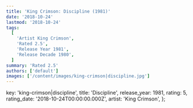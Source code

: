 ```yaml
---
title: 'King Crimson: Discipline (1981)'
date: '2018-10-24'
lastmod: '2018-10-24'
tags:
  [
    'Artist King Crimson',
    'Rated 2.5',
    'Release Year 1981',
    'Release Decade 1980',
  ]
summary: 'Rated 2.5'
authors: ['default']
images: ['/content/images/king-crimson|discipline.jpg']
---
```


  key: 'king-crimson|discipline',
  title: 'Discipline',
  release_year: 1981,
  rating: 5,
  rating_date: '2018-10-24T00:00:00.000Z',
  artist: 'King Crimson',
};

<MusicRating data={data} />
